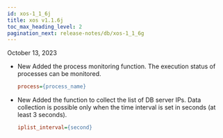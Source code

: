 ```yaml
---
id: xos-1_1_6j
title: xos v1.1.6j
toc_max_heading_level: 2
pagination_next: release-notes/db/xos-1_1_6g
---
```


October 13, 2023

-   <Status>New</Status> Added the process monitoring function. The execution status of processes can be monitored.

    ```ini title='xos.conf'
    process={process_name}
    ```

-   <Status>New</Status> Added the function to collect the list of DB server IPs. Data collection is possible only when the time interval is set in seconds (at least 3 seconds).

    ```ini title='xos.conf'
    iplist_interval={second}
    ```

